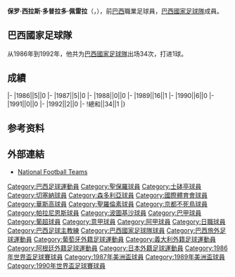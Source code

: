{{blpunsourced|time=2015-12-08T16:12:27+00:00}}
{{expand|time=2015-12-08T16:12:27+00:00}}
{{Infobox football biography
|name=保罗·西拉斯
|image=Paulo Silas.jpg
|fullname=Paulo Silas
|birth_date={{Birth date and age|1965|8|27}}
|cityofbirth=[[坎皮纳斯|坎皮纳斯]]
|countryofbirth=[[巴西|巴西]]
|height=
|position=[[中场|中场]]
|currentclub=
|years1=1985-1988
|clubs1=[[聖保羅足球會|聖保羅]]
|caps1=
|goals1=
|years2=1988-1990
|clubs2=[[葡萄牙士砵亭俱樂部|士砵亭]]
|caps2=
|goals2=
|years3=1990
|clubs3=[[Central_Español_FC|Central Español]]
|caps3=
|goals3=
|years4=1990-1991
|clubs4=[[切塞纳足球俱乐部|切塞納]]
|caps4=
|goals4=
|years5=1991-1992
|clubs5=[[桑普多利亚足球俱乐部|森多利亞]]
|caps5=
|goals5=
|years6=1992-1993
|clubs6=[[國際體育會|國際]]
|caps6=
|goals6=
|years7=1993
|clubs7=[[華斯高達伽馬划艇會|華斯高]]
|caps7=
|goals7=
|years8=1994-1997
|clubs8=[[阿爾馬格羅聖羅倫素體育會|聖羅倫素]]
|caps8=
|goals8=
|years9=1997
|clubs9=[[聖保羅足球會|聖保羅]]
|caps9=
|goals9=
|years10=1998-1999
|clubs10=[[京都不死鳥F.C.|京都不死鳥]]
|caps10=
|goals10=
|years11=2000
|clubs11=[[帕拉尼恩斯體育會|帕拉尼恩斯]]
|caps11=
|goals11=
|years12=2001
|clubs12=[[阿美利加明尼路|阿美利加明尼路]]
|caps12=
|goals12=
|years13=2001
|clubs13=[[伊圖諾足球會|伊圖諾]]
|caps13=
|goals13=
|years14=2001
|clubs14=[[Rio_Branco_EC|Rio Branco]]
|caps14=
|goals14=
|years15=2002
|clubs15=[[葡萄牙人竞技俱乐部|葡萄牙人]]
|caps15=
|goals15=
|years16=2003-2004
|clubs16=[[AA_Internacional|Internacional]]
|caps16=
|goals16=
|nationalyears=1986-1992
|nationalteam=[[巴西國家足球隊|巴西]]
|nationalcaps(goals)=34 (1)
}}
'''保罗·西拉斯·多普拉多·佩雷拉'''（{{lang-pt|'''Paulo Silas do Prado Pereira'''}}，{{Bd|1965年|8月27日||}}），前[[巴西|巴西]]職業足球員，[[巴西國家足球隊|巴西國家足球隊]]成員。

== 巴西國家足球隊 ==
从1986年到1992年，他共为[[巴西國家足球隊|巴西國家足球隊]]出场34次，打进1球。

== 成績 ==
{{Football player national team statistics|BRA}}
|-
|1986||5||0
|-
|1987||5||0
|-
|1988||0||0
|-
|1989||16||1
|-
|1990||6||0
|-
|1991||0||0
|-
|1992||2||0
|-
!總和||34||1
|}

== 参考资料 ==
{{Reflist}}

== 外部連結 ==
* [http://www.national-football-teams.com/v2/player.php?id=18696 National Football Teams] {{Wayback|url=http://www.national-football-teams.com/v2/player.php?id=18696 |date=20121018135753 }}

{{Authority control}}
{{DEFAULTSORT:Silas, Paulo}}
[[Category:巴西足球運動員|Category:巴西足球運動員]]
[[Category:聖保羅球員|Category:聖保羅球員]]
[[Category:士砵亭球員|Category:士砵亭球員]]
[[Category:切塞納球員|Category:切塞納球員]]
[[Category:森多利亞球員|Category:森多利亞球員]]
[[Category:國際體育會球員|Category:國際體育會球員]]
[[Category:華斯高球員|Category:華斯高球員]]
[[Category:聖羅倫素球員|Category:聖羅倫素球員]]
[[Category:京都不死鳥球員|Category:京都不死鳥球員]]
[[Category:帕拉尼恩斯球員|Category:帕拉尼恩斯球員]]
[[Category:波圖基沙球員|Category:波圖基沙球員]]
[[Category:巴甲球員|Category:巴甲球員]]
[[Category:葡超球員|Category:葡超球員]]
[[Category:意甲球員|Category:意甲球員]]
[[Category:阿甲球員|Category:阿甲球員]]
[[Category:日職球員|Category:日職球員]]
[[Category:巴西足球主教練|Category:巴西足球主教練]]
[[Category:巴西國家足球隊球員|Category:巴西國家足球隊球員]]
[[Category:巴西旅外足球運動員|Category:巴西旅外足球運動員]]
[[Category:葡萄牙外籍足球運動員|Category:葡萄牙外籍足球運動員]]
[[Category:義大利外籍足球運動員|Category:義大利外籍足球運動員]]
[[Category:阿根廷外籍足球運動員|Category:阿根廷外籍足球運動員]]
[[Category:日本外籍足球運動員|Category:日本外籍足球運動員]]
[[Category:1986年世界盃足球賽球員|Category:1986年世界盃足球賽球員]]
[[Category:1987年美洲盃球員|Category:1987年美洲盃球員]]
[[Category:1989年美洲盃球員|Category:1989年美洲盃球員]]
[[Category:1990年世界盃足球賽球員|Category:1990年世界盃足球賽球員]]